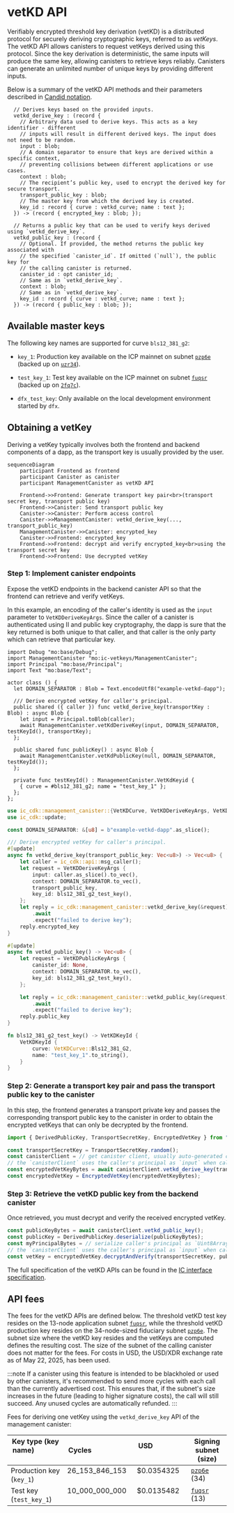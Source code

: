 
# vetKD API

Verifiably encrypted threshold key derivation (vetKD) is a distributed protocol for securely deriving cryptographic keys, referred to as  _vetKeys_. 
The vetKD API allows canisters to request vetKeys derived using this protocol. Since the key derivation is deterministic, the same inputs will produce the same key, allowing canisters to retrieve keys reliably. Canisters can generate an unlimited number of unique keys by providing different inputs. 

Below is a summary of the vetKD API methods and their parameters described in [Candid notation](/docs/building-apps/interact-with-canisters/candid/candid-concepts).

```candid
  // Derives keys based on the provided inputs.
  vetkd_derive_key : (record {
    // Arbitrary data used to derive keys. This acts as a key identifier - different
    // inputs will result in different derived keys. The input does not need to be random.
    input : blob;
    // A domain separator to ensure that keys are derived within a specific context,
    // preventing collisions between different applications or use cases.
    context : blob;
    // The recipient’s public key, used to encrypt the derived key for secure transport.
    transport_public_key : blob;
    // The master key from which the derived key is created.
    key_id : record { curve : vetkd_curve; name : text };
  }) -> (record { encrypted_key : blob; });

  // Returns a public key that can be used to verify keys derived using `vetkd_derive_key`.
  vetkd_public_key : (record {
    // Optional. If provided, the method returns the public key associated with
    // the specified `canister_id`. If omitted (`null`), the public key for
    // the calling canister is returned.
    canister_id : opt canister_id;
    // Same as in `vetkd_derive_key`.
    context : blob;
    // Same as in `vetkd_derive_key`.
    key_id : record { curve : vetkd_curve; name : text };
  }) -> (record { public_key : blob; });
```

## Available master keys

The following key names are supported for curve `bls12_381_g2`:

- `key_1`:  Production key available on the ICP mainnet on subnet [`pzp6e`](https://dashboard.internetcomputer.org/network/subnets/pzp6e-ekpqk-3c5x7-2h6so-njoeq-mt45d-h3h6c-q3mxf-vpeq5-fk5o7-yae) (backed up on [`uzr34`](https://dashboard.internetcomputer.org/network/subnets/uzr34-akd3s-xrdag-3ql62-ocgoh-ld2ao-tamcv-54e7j-krwgb-2gm4z-oqe)).

- `test_key_1`: Test key available on the ICP mainnet on subnet [`fuqsr`](https://dashboard.internetcomputer.org/network/subnets/fuqsr-in2lc-zbcjj-ydmcw-pzq7h-4xm2z-pto4i-dcyee-5z4rz-x63ji-nae) (backed up on [`2fq7c`](https://dashboard.internetcomputer.org/network/subnets/2fq7c-slacv-26cgz-vzbx2-2jrcs-5edph-i5s2j-tck77-c3rlz-iobzx-mqe)).

- `dfx_test_key`: Only available on the local development environment started by `dfx`.

## Obtaining a vetKey

Deriving a vetKey typically involves both the frontend and backend components of a dapp, as the transport key is usually provided by the user.

```mermaid
sequenceDiagram
    participant Frontend as frontend
    participant Canister as canister
    participant ManagementCanister as vetKD API

    Frontend->>Frontend: Generate transport key pair<br>(transport secret key, transport public key)
    Frontend->>Canister: Send transport public key
    Canister->>Canister: Perform access control
    Canister->>ManagementCanister: vetkd_derive_key(..., transport_public_key)
    ManagementCanister->>Canister: encrypted_key
    Canister->>Frontend: encrypted_key
    Frontend->>Frontend: decrypt and verify encrypted_key<br>using the transport secret key
    Frontend->>Frontend: Use decrypted vetKey
```

### Step 1: Implement canister endpoints

Expose the vetKD endpoints in the backend canister API so that the frontend can retrieve and verify vetKeys.

In this example, an encoding of the caller's identity is used as the `input` parameter to `VetKDDeriveKeyArgs`.
Since the caller of a canister is authenticated using II and public key cryptography, the dapp is sure that
the key returned is both unique to that caller, and that caller is the only party which can retrieve that
particular key.

<AdornedTabs groupId="languages">

<TabItem value="motoko" label="Motoko" default>

```motoko no-repl
import Debug "mo:base/Debug";
import ManagementCanister "mo:ic-vetkeys/ManagementCanister";
import Principal "mo:base/Principal";
import Text "mo:base/Text";

actor class () {
  let DOMAIN_SEPARATOR : Blob = Text.encodeUtf8("example-vetkd-dapp");

  /// Derive encrypted vetKey for caller's principal.
  public shared ({ caller }) func vetkd_derive_key(transportKey : Blob) : async Blob {
    let input = Principal.toBlob(caller);
    await ManagementCanister.vetKdDeriveKey(input, DOMAIN_SEPARATOR, testKeyId(), transportKey);
  };

  public shared func publicKey() : async Blob {
    await ManagementCanister.vetKdPublicKey(null, DOMAIN_SEPARATOR, testKeyId());
  };

  private func testKeyId() : ManagementCanister.VetKdKeyid {
    { curve = #bls12_381_g2; name = "test_key_1" };
  };
};

```

</TabItem>

<TabItem value="rust" label="Rust">

```rust
use ic_cdk::management_canister::{VetKDCurve, VetKDDeriveKeyArgs, VetKDKeyId, VetKDPublicKeyArgs};
use ic_cdk::update;

const DOMAIN_SEPARATOR: &[u8] = b"example-vetkd-dapp".as_slice();

/// Derive encrypted vetKey for caller's principal.
#[update]
async fn vetkd_derive_key(transport_public_key: Vec<u8>) -> Vec<u8> {
    let caller = ic_cdk::api::msg_caller();
    let request = VetKDDeriveKeyArgs {
        input: caller.as_slice().to_vec(),
        context: DOMAIN_SEPARATOR.to_vec(),
        transport_public_key,
        key_id: bls12_381_g2_test_key(),
    };
    let reply = ic_cdk::management_canister::vetkd_derive_key(&request)
        .await
        .expect("failed to derive key");
    reply.encrypted_key
}

#[update]
async fn vetkd_public_key() -> Vec<u8> {
    let request = VetKDPublicKeyArgs {
        canister_id: None,
        context: DOMAIN_SEPARATOR.to_vec(),
        key_id: bls12_381_g2_test_key(),
    };

    let reply = ic_cdk::management_canister::vetkd_public_key(&request)
        .await
        .expect("failed to derive key");
    reply.public_key
}

fn bls12_381_g2_test_key() -> VetKDKeyId {
    VetKDKeyId {
        curve: VetKDCurve::Bls12_381_G2,
        name: "test_key_1".to_string(),
    }
}
```

</TabItem>
</AdornedTabs>

### Step 2: Generate a transport key pair and pass the transport public key to the canister

In this step, the frontend generates a transport private key and passes the corresponding transport public key to the canister in order to obtain the encrypted vetKeys that can only be decrypted by the frontend.

<AdornedTabs groupId="languages">
<TabItem value="ts" label="Typescript" default>

```ts
import { DerivedPublicKey, TransportSecretKey, EncryptedVetKey } from "@dfinity/vetkeys";

const transportSecretKey = TransportSecretKey.random();
const canisterClient = // get canister client, usually auto-generated code from canister's candid interface
// the `canisterClient` uses the caller's principal as `input` when calling the management canisters `vetkd_derive_key` endpoint under the hood (see code in Step 1)
const encryptedVetKeyBytes = await canisterClient.vetkd_derive_key(transportSecretKey.publicKeyBytes());
const encryptedVetKey = EncryptedVetKey(encryptedVetKeyBytes);
```

</TabItem>
</AdornedTabs>

### Step 3: Retrieve the vetKD public key from the backend canister

Once retrieved, you must decrypt and verify the received encrypted vetKey.

<AdornedTabs groupId="languages">
<TabItem value="ts" label="Typescript" default>

```ts
const publicKeyBytes = await canisterClient.vetkd_public_key();
const publicKey = DerivedPublicKey.deserialize(publicKeyBytes);
const myPrincipalBytes = // serialize caller's principal as `Uint8Array`
// the `canisterClient` uses the caller's principal as `input` when calling the management canisters `vetkd_derive_key` endpoint under the hood (see code in Step 1)
const vetKey = encryptedVetKey.decryptAndVerify(transportSecretKey, publicKey, myPrincipalBytes);
```

</TabItem>
</AdornedTabs>

The full specification of the vetKD APIs can be found in the [IC interface specification](https://internetcomputer.org/docs/references/ic-interface-spec#ic-vetkd_public_key).

## API fees

The fees for the vetKD APIs are defined below. The threshold vetKD test key resides on the 13-node application subnet [`fuqsr`](https://dashboard.internetcomputer.org/network/subnets/fuqsr-in2lc-zbcjj-ydmcw-pzq7h-4xm2z-pto4i-dcyee-5z4rz-x63ji-nae), while the threshold vetKD production key resides on the 34-node-sized fiduciary subnet [`pzp6e`](https://dashboard.internetcomputer.org/network/subnets/pzp6e-ekpqk-3c5x7-2h6so-njoeq-mt45d-h3h6c-q3mxf-vpeq5-fk5o7-yae). The subnet size where the vetKD key resides and the vetKeys are computed defines the resulting cost. The size of the subnet of the calling canister does not matter for the fees. For costs in USD, the USD/XDR exchange rate as of May 22, 2025, has been used.

:::note
If a canister using this feature is intended to be blackholed or used by other canisters, it's recommended to send more cycles with each call than the currently advertised cost. This ensures that, if the subnet's size increases in the future (leading to higher signature costs), the call will still succeed. Any unused cycles are automatically refunded.
:::

Fees for deriving one vetKey using the `vetkd_derive_key` API of the management canister:

| Key type (key name)                  | Cycles                      | USD                         | Signing subnet (size) |
|--------------------------------------|-----------------------------|-----------------------------|--------------|
| Production key (`key_1`)             | 26_153_846_153              | $0.0354325                  | [`pzp6e`](https://dashboard.internetcomputer.org/network/subnets/pzp6e-ekpqk-3c5x7-2h6so-njoeq-mt45d-h3h6c-q3mxf-vpeq5-fk5o7-yae) (34) |
| Test key (`test_key_1`)              | 10_000_000_000              | $0.0135482                  | [`fuqsr`](https://dashboard.internetcomputer.org/network/subnets/fuqsr-in2lc-zbcjj-ydmcw-pzq7h-4xm2z-pto4i-dcyee-5z4rz-x63ji-nae) (13) |
